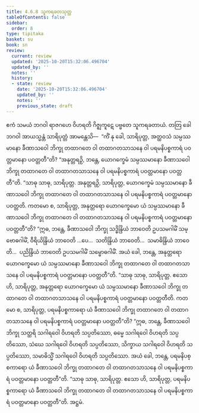 ```yaml
---
title: 4.6.8 သူကရခတသုတ္တ
tableOfContents: false
sidebar:
  order: 8
type: tipitaka
basket: su
book: sn
review:
  current: review
  updated: '2025-10-20T15:32:06.496704'
  updated_by: ''
  notes: ''
  history:
  - state: review
    date: '2025-10-20T15:32:06.496704'
    updated_by: ''
    notes: ''
    previous_state: draft
---
```



<DynamicBreadcrumb />


<ReviewStatus review={frontmatter.review} showDetails={true} />

<HypothesisAnnotation frontmatter={frontmatter} />

<Division number="528" book="sn" e="ch" v="18" p="359">

<Paragraph number="1218" book="sn">
ဧကံ သမယံ ဘဂဝါ ရာဇဂဟေ ဝိဟရတိ ဂိဇ္ဈကူဋေ ပဗ္ဗတေ သူကရခတာယံ. တတြ ခေါ ဘဂဝါ အာယသ္မန္တံ သာရိပုတ္တံ အာမန္တေသိ—  “ကိံ နု ခေါ, သာရိပုတ္တ, အတ္ထဝသံ သမ္ပဿမာနော ခီဏာသဝေါ ဘိက္ခု တထာဂတေ ဝါ တထာဂတသာသနေ ဝါ ပရမနိပစ္စကာရံ ပဝတ္တမာနော ပဝတ္တတီ”တိ? “အနုတ္တရဉှိ, ဘန္တေ, ယောဂက္ခေမံ သမ္ပဿမာနော ခီဏာသဝေါ ဘိက္ခု တထာဂတေ ဝါ တထာဂတသာသနေ ဝါ ပရမနိပစ္စကာရံ ပဝတ္တမာနော ပဝတ္တတီ”တိ. “သာဓု သာဓု, သာရိပုတ္တ. အနုတ္တရဉှိ, သာရိပုတ္တ, ယောဂက္ခေမံ သမ္ပဿမာနော ခီဏာသဝေါ ဘိက္ခု တထာဂတေ ဝါ တထာဂတသာသနေ ဝါ ပရမနိပစ္စကာရံ ပဝတ္တမာနော ပဝတ္တတိ.
</Paragraph>

<Paragraph number="1219" book="sn">
ကတမော စ, သာရိပုတ္တ, အနုတ္တရော ယောဂက္ခေမော ယံ သမ္ပဿမာနော ခီဏာသဝေါ ဘိက္ခု တထာဂတေ ဝါ တထာဂတသာသနေ ဝါ ပရမနိပစ္စကာရံ ပဝတ္တမာနော ပဝတ္တတီ”တိ? “ဣဓ, ဘန္တေ, ခီဏာသဝေါ ဘိက္ခု သဒ္ဓိန္ဒြိယံ ဘာဝေတိ ဥပသမဂါမိံ သမ္ဗောဓဂါမိံ, ဝီရိယိန္ဒြိယံ ဘာဝေတိ …ပေ…  သတိန္ဒြိယံ ဘာဝေတိ…  သမာဓိန္ဒြိယံ ဘာဝေတိ…  ပညိန္ဒြိယံ ဘာဝေတိ ဥပသမဂါမိံ သမ္ဗောဓဂါမိံ. အယံ ခေါ, ဘန္တေ, အနုတ္တရော ယောဂက္ခေမော ယံ သမ္ပဿမာနော ခီဏာသဝေါ ဘိက္ခု တထာဂတေ ဝါ တထာဂတသာသနေ ဝါ ပရမနိပစ္စကာရံ ပဝတ္တမာနော ပဝတ္တတီ”တိ. “သာဓု သာဓု, သာရိပုတ္တ. ဧသော ဟိ, သာရိပုတ္တ, အနုတ္တရော ယောဂက္ခေမော ယံ သမ္ပဿမာနော ခီဏာသဝေါ ဘိက္ခု တထာဂတေ ဝါ တထာဂတသာသနေ ဝါ ပရမနိပစ္စကာရံ ပဝတ္တမာနော ပဝတ္တတီတိ.
</Paragraph>

<Paragraph number="1220" book="sn">
ကတမော စ, သာရိပုတ္တ, ပရမနိပစ္စကာရော ယံ ခီဏာသဝေါ ဘိက္ခု တထာဂတေ ဝါ တထာဂတသာသနေ ဝါ ပရမနိပစ္စကာရံ ပဝတ္တမာနော ပဝတ္တတီ”တိ? “ဣဓ, ဘန္တေ, ခီဏာသဝေါ ဘိက္ခု သတ္ထရိ သဂါရဝေါ ဝိဟရတိ သပ္ပတိဿော, ဓမ္မေ သဂါရဝေါ ဝိဟရတိ သပ္ပတိဿော, သံဃေ သဂါရဝေါ ဝိဟရတိ သပ္ပတိဿော, သိက္ခာယ သဂါရဝေါ ဝိဟရတိ သပ္ပတိဿော, သမာဓိသ္မိံ သဂါရဝေါ ဝိဟရတိ သပ္ပတိဿော. အယံ ခေါ, ဘန္တေ, ပရမနိပစ္စကာရော ယံ ခီဏာသဝေါ ဘိက္ခု တထာဂတေ ဝါ တထာဂတသာသနေ ဝါ ပရမနိပစ္စကာရံ ပဝတ္တမာနော ပဝတ္တတီ”တိ. “သာဓု သာဓု, သာရိပုတ္တ. ဧသော ဟိ, သာရိပုတ္တ, ပရမနိပစ္စကာရော ယံ ခီဏာသဝေါ ဘိက္ခု တထာဂတေ ဝါ တထာဂတသာသနေ ဝါ ပရမနိပစ္စကာရံ ပဝတ္တမာနော ပဝတ္တတီ”တိ.

</Paragraph>
</Division>

<Paragraph number="1221" type="center" book="sn">
အဋ္ဌမံ.
</Paragraph>